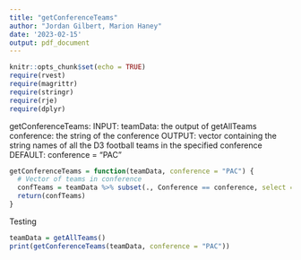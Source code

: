 ```yaml
---
title: "getConferenceTeams"
author: "Jordan Gilbert, Marion Haney"
date: '2023-02-15'
output: pdf_document
---
```


```r
knitr::opts_chunk$set(echo = TRUE)
require(rvest)
require(magrittr)
require(stringr)
require(rje)
require(dplyr)
```

getConferenceTeams:
INPUT: 
teamData: the output of getAllTeams
conference: the string of the conference
OUTPUT: vector containing the string names of all the D3 football teams
in the specified conference
DEFAULT: conference = "PAC"

```r
getConferenceTeams = function(teamData, conference = "PAC") {
  # Vector of teams in conference
  confTeams = teamData %>% subset(., Conference == conference, select = School) %>% unlist(use.names = FALSE)
  return(confTeams)
}
```

Testing
```r
teamData = getAllTeams()
print(getConferenceTeams(teamData, conference = "PAC"))
```

